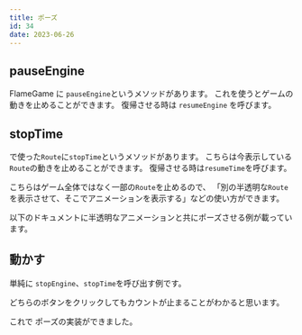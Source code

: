 ```yaml
---
title: ポーズ
id: 34
date: 2023-06-26
---
```



## pauseEngine

FlameGame に `pauseEngine`というメソッドがあります。
これを使うとゲームの動きを止めることができます。
復帰させる時は `resumeEngine` を呼びます。

<DocLink document="https://docs.flame-engine.org/latest/flame/game.html#pause-resuming-stepping-game-execution" />
<DocLink reference="https://pub.dev/documentation/flame/latest/game/Game/pauseEngine.html" />

## stopTime

<ExampleLink slug="router" /> で使った`Route`に`stopTime`というメソッドがあります。
こちらは今表示している`Route`の動きを止めることができます。 復帰させる時は`resumeTime`を呼びます。

<DocLink reference="https://pub.dev/documentation/flame/latest/game/Route/stopTime.html" />

こちらはゲーム全体ではなく一部の`Route`を止めるので、
「別の半透明な`Route`を表示させて、そこでアニメーションを表示する」などの使い方ができます。

以下のドキュメントに半透明なアニメーションと共にポーズさせる例が載っています。

<DocLink document="https://docs.flame-engine.org/latest/flame/router.html#routercomponent" />

## 動かす

単純に `stopEngine`、`stopTime`を呼び出す例です。

<ExampleCode file="pause/page.dart" />

どちらのボタンをクリックしてもカウントが止まることがわかると思います。

これで ポーズの実装ができました。
